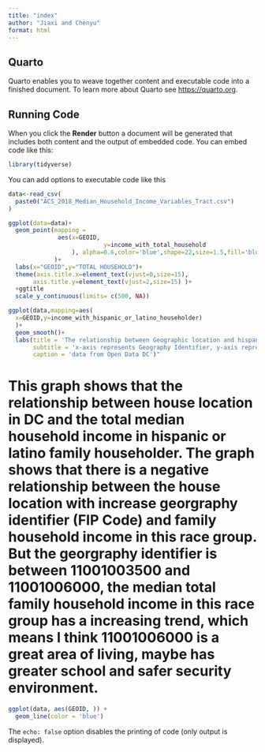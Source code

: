 ```yaml
---
title: "index"
author: "Jiaxi and Chenyu"
format: html
---
```


## Quarto

Quarto enables you to weave together content and executable code into a finished document. To learn more about Quarto see <https://quarto.org>.

## Running Code

When you click the **Render** button a document will be generated that includes both content and the output of embedded code. You can embed code like this:

```r
library(tidyverse)
```

You can add options to executable code like this

```r
data<-read_csv(
  paste0("ACS_2018_Median_Household_Income_Variables_Tract.csv")
)
```

```r
ggplot(data=data)+
  geom_point(mapping = 
              aes(x=GEOID,
                           y=income_with_total_household
                  ), alpha=0.6,color='blue',shape=22,size=1.5,fill='blue'
             )+
  labs(x="GEOID",y="TOTAL HOUSEHOLD")+
  theme(axis.title.x=element_text(vjust=0,size=15),
       axis.title.y=element_text(vjust=2,size=15) )+
  +ggtitle
  scale_y_continuous(limits= c(500, NA))
```
```r
ggplot(data,mapping=aes(
  x=GEOID,y=income_with_hispanic_or_latino_householder)
  )+
  geom_smooth()+
  labs(title = 'The relationship between Geographic location and hispanic or latino household median household income',
       subtitle = 'x-axis represents Geography Identifier, y-axis represents median household income in past 12 months,hispanic or latino householder',
       caption = 'data from Open Data DC')"
```
# This graph shows that the relationship between house location in DC and the total median household income in hispanic or latino family householder. The graph shows that there is a negative relationship between the house location with increase georgraphy identifier (FIP Code) and family household income in this race group. But the georgraphy identifier is between 11001003500 and 11001006000, the median total family household income in this race group has a increasing trend, which means I think 11001006000 is a great area of living, maybe has greater school and safer security environment. 

```r
ggplot(data, aes(GEOID, )) +
  geom_line(color = 'blue')
```

The `echo: false` option disables the printing of code (only output is displayed).

